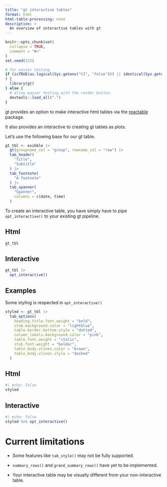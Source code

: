 ```yaml
---
title: "gt interactive tables"
format: html
html-table-processing: none
description: >
  An overview of interactive tables with gt
---
```


```r
knitr::opts_chunk$set(
  collapse = TRUE,
  comment = "#>"
)
set.seed(123)

# for easier testing
if (isTRUE(as.logical(Sys.getenv("CI", "false"))) || identical(Sys.getenv("IN_PKGDOWN"), "true")
) {
  library(gt)
} else {
  # allow easier testing with the render button.
  devtools::load_all(".")
}
```

gt provides an option to make interactive html tables via the [reactable](https://glin.github.io/reactable/index.html) package.

It also provides an interactive to creating gt tables as plots.

Let's use the following base for our gt table.

```r

gt_tbl <- exibble |>
  gt(groupname_col = "group", rowname_col = "row") |>
  tab_header(
    "Title",
    "Subtitle"
  ) |>
  tab_footnote(
    "A footnote"
  ) |>
  tab_spanner(
    "Spanner",
    columns = c(date, time)
  )
```

To create an interactive table, you have simply have to pipe `opt_interactive()` to your existing gt pipeline.

::: {.panel-tabset}

## Html

```r
gt_tbl
```

## Interactive

```r
gt_tbl |>
  opt_interactive()
```

:::

## Examples

Some styling is respected in `opt_interactive()`

```r
styled <- gt_tbl |>
  tab_options(
    heading.title.font.weight = "bold",
    stub.background.color = "lightblue", 
    table.border.bottom.style = "dotted",
    column_labels.background.color = "pink",
    table.font.weight = "italic",
    stub.font.weight = "bolder",
    table_body.vlines.color = "brown",
    table_body.vlines.style = "dashed"
  )
```

::: {.panel-tabset}
## Html

```r
#| echo: false
styled
```

## Interactive

```r
#| echo: false
styled %>% opt_interactive()
```

:::




# Current limitations

-   Some features like `tab_style()` may not be fully supported.

-   `summary_rows()` and `grand_summary_rows()` have yet to be implemented.

-   Your interactive table may be visually different from your non-interactive table.

